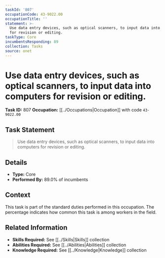 ```yaml
---
taskId: '807'
occupationCode: 43-9022.00
occupationTitle: ''
statement: >-
  Use data entry devices, such as optical scanners, to input data into computers
  for revision or editing.
taskType: Core
incumbentsResponding: 89
collection: Tasks
source: onet
---
```

# Use data entry devices, such as optical scanners, to input data into computers for revision or editing.

**Task ID:** 807
**Occupation:** [[../Occupations|Occupation]] with code `43-9022.00`

## Task Statement

> Use data entry devices, such as optical scanners, to input data into computers for revision or editing.

## Details

- **Type:** Core
- **Performed By:** 89.0% of incumbents

## Context

This task is part of the standard duties performed in this occupation. The percentage indicates how common this task is among workers in the field.

## Related Information

- **Skills Required:** See [[../Skills|Skills]] collection
- **Abilities Required:** See [[../Abilities|Abilities]] collection
- **Knowledge Required:** See [[../Knowledge|Knowledge]] collection
